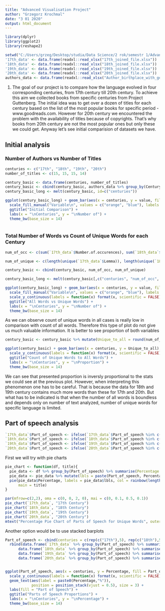 ```yaml
---
title: "Advanced Visualisation Project"
author: "Grzegorz Krochmal"
date: "3 01 2020"
output: html_document
---
```


```r
library(dplyr)
library(ggplot2)
library(reshape2)

setwd("C:/Users/grzeg/Desktop/studia/Data Science/2 rok/semestr 1/Advanced_VisualisationR/projekt/Adv_Vis_R_Project")
'17th_data' <- data.frame(readxl::read_xlsx("17th_joined_file.xlsx"))
'18th_data' <- data.frame(readxl::read_xlsx("18th_joined_file.xlsx"))
'19th_data' <- data.frame(readxl::read_xlsx("19th_joined_file.xlsx"))
'20th_data' <- data.frame(readxl::read_xlsx("20th_joined_file.xlsx"))
authors_data <- data.frame(readxl::read_xlsx("Author_birthplace_with_geo_data.xlsx"))
```

1. The goal of our project is to compare how the language evolved in four corresponding centuries, from 17th century till 20th century. To achieve this aim we collected books from specific centuries from Project Guttenberg. The initial idea was to get over a dozen of titles for each century based on the list of the most popular books for specific period - www.goodreads.com. However for 20th century we encountered the problem with the availability of titles because of copyrights. That's why books from 20th century are not the most popular ones but only these we could get. Anyway let's see initial comparision of datasets we have. 

## Initial analysis

### Number of Authors vs Number of Titles

```r
centuries <- c("17th", "18th", "19th", "20th")
number_of_titles <- c(15, 15, 15, 14)

century_basic <- data.frame(centuries, number_of_titles)
century_basic <- cbind(century_basic, authors_data %>% group_by(Century) %>% tally(name = "Number of Authors") %>% select_at("Number of Authors"))
century_basic_long <- melt(century_basic, id=c("centuries"))

ggplot(century_basic_long) + geom_bar(aes(x = centuries, y = value, fill = variable), stat = "identity", position = "dodge", width = 0.7) + 
  scale_fill_manual("Variable\n", values = c("orange", "blue"), labels = c("Number of Titles", "Number of Authors")) + 
  ggtitle("Initial Comparison") + 
  labs(x = "\nCenturies", y = "\nNumber of") + 
  theme_bw(base_size = 14) 
  
```

### Total Number of Words vs Count of Unique Words for each Century

```r
num_of_occ <- c(sum(`17th_data`$Number.of.occurences), sum(`18th_data`$Number.of.occurences), sum(`19th_data`$Number.of.occurences), sum(`20th_data`$Number.of.occurences))

num_of_unique <- c(length(unique(`17th_data`$Lemma)), length(unique(`18th_data`$Lemma)), length(unique(`19th_data`$Lemma)), length(unique(`20th_data`$Lemma)))

century_basic <- cbind(century_basic, num_of_occ, num_of_unique)

century_basic_long <- melt(century_basic[,c("centuries", "num_of_occ", "num_of_unique")], id=c("centuries"))

ggplot(century_basic_long) + geom_bar(aes(x = centuries, y = value, fill = variable), stat = "identity", position = "dodge", width = 0.7) + 
  scale_fill_manual("Variable\n", values = c("orange", "blue"), labels = c("Count of All Words", "Count of Unique Words")) + 
  scale_y_continuous(labels = function(x) format(x, scientific = FALSE)) +
  ggtitle("All Words vs Unique Words") + 
  labs(x = "\nCenturies", y = "\nNumber of") + 
  theme_bw(base_size = 14)


```

As we can observe count of unique words in all cases is really low in comparison with count of all words. Therefore this type of plot do not give us much valuable information. It is better to see proportion of both variables

```r
century_basic <- century_basic %>% mutate(Unique_to_all = round(num_of_unique/num_of_occ,4))

ggplot(century_basic) + geom_bar(aes(x = centuries, y = Unique_to_all), stat = "identity", width = 0.7, fill ="orange") + 
  scale_y_continuous(labels = function(x) format(x, scientific = FALSE)) +
  ggtitle("Count of Unique Words to All Words") + 
  labs(x = "\nCenturies", y = "\nProportion") + 
  theme_bw(base_size = 14)
```

We can see that presented proportion is inversly proportional to the stats we could see at the previous plot. However, when interpreting this phenomenon one has to be careful. That is because the data for 18th and 19th century contains much more words than these for 17th and 20th. But what has to be indicated is that when the number of all words is boundless and depends only on number of text analyzed, number of unique words for specific language is limited.

## Part of speech analysis

```r
`17th_data`$Part_of_speech <- ifelse(`17th_data`$Part_of_speech %in% c("VERB", "ADJ", "ADV", "NOUN"), `17th_data`$Part_of_speech, "Other")
`18th_data`$Part_of_speech <- ifelse(`18th_data`$Part_of_speech %in% c("VERB", "ADJ", "ADV", "NOUN"), `18th_data`$Part_of_speech, "Other")
`19th_data`$Part_of_speech <- ifelse(`19th_data`$Part_of_speech %in% c("VERB", "ADJ", "ADV", "NOUN"), `19th_data`$Part_of_speech, "Other")
`20th_data`$Part_of_speech <- ifelse(`20th_data`$Part_of_speech %in% c("VERB", "ADJ", "ADV", "NOUN"), `20th_data`$Part_of_speech, "Other")
```

First we will try with pie charts
```r
pie_chart <- function(df, title){
  pie_data <- df %>% group_by(Part_of_speech) %>% summarise(Percentage = round(n()/length(df$Part_of_speech) * 100,2))
  pie_data <- pie_data %>% mutate(lbls = paste(Part_of_speech, Percentage, "%"))
  pie(pie_data$Percentage, labels = pie_data$lbls, col = rainbow(length(pie_data$lbls)), 
      main = title)
}

par(mfrow=c(2,2), oma = c(0, 0, 2, 0), mai = c(0, 0.1, 0.5, 0.1))
pie_chart(`17th_data`, "17th Century")
pie_chart(`18th_data`, "18th Century")
pie_chart(`19th_data`, "19th Century")
pie_chart(`20th_data`, "20th Century")
mtext("Percentage Pie Chart of Parts of Speech for Unique Words", outer = TRUE, cex = 1.5)
```

Another option would be to use stacked barplots
```r
Part_of_speech <- cbind(centuries = c(rep(c("17th"),5), rep(c("18th"),5), rep(c("19th"),5), rep(c("20th"),5)),
  rbind(data.frame(`17th_data` %>% group_by(Part_of_speech) %>% summarise(Percentage = round(n()/length(`17th_data`$Part_of_speech) * 100,2))),
      data.frame(`18th_data` %>% group_by(Part_of_speech) %>% summarise(Percentage = round(n()/length(`18th_data`$Part_of_speech) * 100,2))),
      data.frame(`19th_data` %>% group_by(Part_of_speech) %>% summarise(Percentage = round(n()/length(`19th_data`$Part_of_speech) * 100,2))),
      data.frame(`20th_data` %>% group_by(Part_of_speech) %>% summarise(Percentage = round(n()/length(`20th_data`$Part_of_speech) * 100,2)))))


ggplot(Part_of_speech, aes(x = centuries, y = Percentage, fill = Part_of_speech)) + geom_bar(stat = "identity", position = "stack", width = 0.7) + 
  scale_y_continuous(labels = function(x) format(x, scientific = FALSE)) +
  geom_text(aes(label = paste0(Percentage,"%")), 
            position = position_stack(vjust = 0.5), size = 3) +
  labs(fill = "Part of Speech") +
  ggtitle("Parts of Speech Proportions") + 
  labs(x = "\nCenturies", y = "\nPercentage") + 
  theme_bw(base_size = 14)   
```